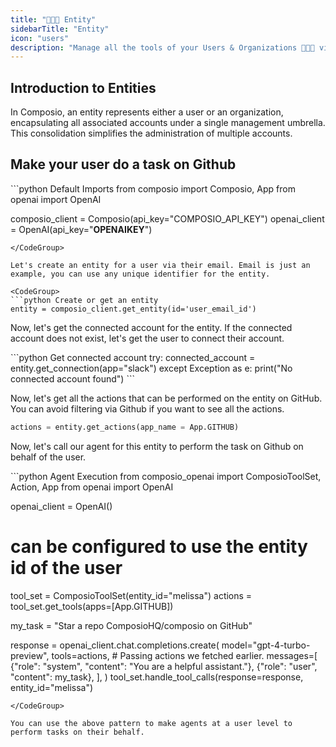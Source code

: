 ```yaml
---
title: "🧑‍🤝‍🧑 Entity"
sidebarTitle: "Entity"
icon: "users"
description: "Manage all the tools of your Users & Organizations 🧑‍🤝‍🧑 via entities"
---
```


## Introduction to Entities

In Composio, an entity represents either a user or an organization, encapsulating all associated accounts under a single management umbrella. 
This consolidation simplifies the administration of multiple accounts.


## Make your user do a task on Github
<CodeGroup>
```python Default Imports
from composio import Composio, App
from openai import OpenAI

composio_client = Composio(api_key="COMPOSIO_API_KEY")
openai_client = OpenAI(api_key="******OPENAIKEY******")
```
</CodeGroup>

Let's create an entity for a user via their email. Email is just an example, you can use any unique identifier for the entity.

<CodeGroup>
```python Create or get an entity
entity = composio_client.get_entity(id='user_email_id') 
```
</CodeGroup>

Now, let's get the connected account for the entity. If the connected account does not exist, let's get the user to connect their account.

<CodeGroup>
```python Get connected account
try:
    connected_account  = entity.get_connection(app="slack")
except Exception as e:
    print("No connected account found")
```
</CodeGroup>

Now, let's get all the actions that can be performed on the entity on GitHub. You can avoid filtering via Github if you want to see all the actions.
<CodeGroup>
```python Get all actions
actions = entity.get_actions(app_name = App.GITHUB)
```
</CodeGroup>

Now, let's call our agent for this entity to perform the task on Github on behalf of the user.

<CodeGroup>
```python Agent Execution
from composio_openai import ComposioToolSet, Action, App
from openai import OpenAI

openai_client = OpenAI()
# can be configured to use the entity id of the user
tool_set = ComposioToolSet(entity_id="melissa") 
actions = tool_set.get_tools(apps=[App.GITHUB])

my_task = "Star a repo ComposioHQ/composio on GitHub"

response = openai_client.chat.completions.create(
    model="gpt-4-turbo-preview",
    tools=actions,  # Passing actions we fetched earlier.
    messages=[
        {"role": "system", "content": "You are a helpful assistant."},
        {"role": "user", "content": my_task},
    ],
)
tool_set.handle_tool_calls(response=response, entity_id="melissa")
```
</CodeGroup>

You can use the above pattern to make agents at a user level to perform tasks on their behalf.
